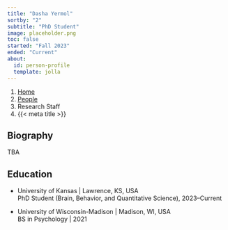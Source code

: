 ```yaml
---
title: "Dasha Yermol"
sortby: "2"
subtitle: "PhD Student"
image: placeholder.png
toc: false
started: "Fall 2023"
ended: "Current"
about:
  id: person-profile
  template: jolla
---
```


```{=html}
<nav aria-label="breadcrumb">
  <ol class="breadcrumb">
    <li class="breadcrumb-item"><a href="../../index.html">Home</a></li>
    <li class="breadcrumb-item"><a href="../../people.html">People</a></li>
    <li class="breadcrumb-item active">Research Staff</li>
    <li class="breadcrumb-item active" aria-current="page">{{< meta title >}}</li>
  </ol>
</nav>
```

:::{#person-profile}
:::

## Biography
TBA

## Education

- [University of Kansas]{.fw-bold} | Lawrence, KS, USA<br />
  PhD Student (Brain, Behavior, and Quantitative Science), 2023–Current

- [University of Wisconsin-Madison]{.fw-bold} | Madison, WI, USA<br />
  BS in Psychology | 2021
